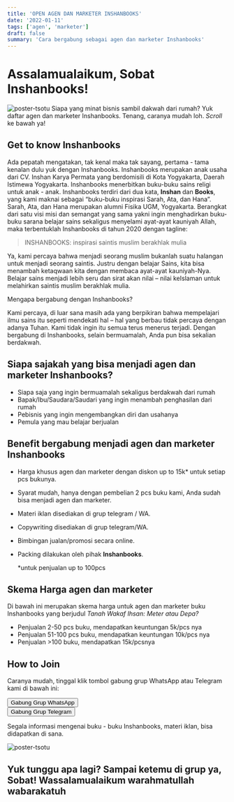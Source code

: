 ```yaml
---
title: 'OPEN AGEN DAN MARKETER INSHANBOOKS'
date: '2022-01-11'
tags: ['agen', 'marketer']
draft: false
summary: 'Cara bergabung sebagai agen dan marketer Inshanbooks'
---
```


# Assalamualaikum, Sobat Inshanbooks!

![poster-tsotu](/static/images/projects/12.jpeg)
Siapa yang minat bisnis sambil dakwah dari rumah?
Yuk daftar agen dan marketer Inshanbooks.
Tenang, caranya mudah loh.
_Scroll_ ke bawah ya!

## Get to know Inshanbooks

Ada pepatah mengatakan, tak kenal maka tak sayang, pertama - tama kenalan dulu yuk dengan Inshanbooks.
Inshanbooks merupakan anak usaha dari CV. Inshan Karya Permata yang berdomisili di Kota Yogyakarta, Daerah Istimewa Yogyakarta.
Inshanbooks menerbitkan buku-buku sains religi untuk anak - anak.
Inshanbooks terdiri dari dua kata, **Inshan** dan **Books**, yang kami maknai sebagai “buku-buku inspirasi Sarah, Ata, dan Hana”.
Sarah, Ata, dan Hana merupakan alumni Fisika UGM, Yogyakarta.
Berangkat dari satu visi misi dan semangat yang sama yakni
ingin menghadirkan buku-buku sarana belajar sains sekaligus menyelami ayat-ayat kauniyah Allah,
maka terbentuklah Inshanbooks di tahun 2020 dengan tagline:

> INSHANBOOKS: inspirasi saintis muslim berakhlak mulia

Ya, kami percaya bahwa menjadi seorang muslim bukanlah suatu halangan untuk menjadi seorang saintis. Justru dengan belajar Sains, kita bisa menambah ketaqwaan kita dengan membaca ayat-ayat kauniyah-Nya. Belajar sains menjadi lebih seru dan sirat akan nilai – nilai keIslaman untuk melahirkan saintis muslim berakhlak mulia.

Mengapa bergabung dengan Inshanbooks?

Kami percaya, di luar sana masih ada yang berpikiran bahwa mempelajari ilmu sains itu seperti mendekati hal – hal yang berbau tidak percaya dengan adanya Tuhan. Kami tidak ingin itu semua terus menerus terjadi. Dengan bergabung di Inshanbooks, selain bermuamalah, Anda pun bisa sekalian berdakwah.

## Siapa sajakah yang bisa menjadi agen dan marketer Inshanbooks?

- Siapa saja yang ingin bermuamalah sekaligus berdakwah dari rumah
- Bapak/Ibu/Saudara/Saudari yang ingin menambah penghasilan dari rumah
- Pebisnis yang ingin mengembangkan diri dan usahanya
- Pemula yang mau belajar berjualan

## Benefit bergabung menjadi agen dan marketer Inshanbooks

- Harga khusus agen dan marketer dengan diskon up to 15k\* untuk setiap pcs bukunya.
- Syarat mudah, hanya dengan pembelian 2 pcs buku kami, Anda sudah bisa menjadi agen dan marketer.
- Materi iklan disediakan di grup telegram / WA.
- Copywriting disediakan di grup telegram/WA.
- Bimbingan jualan/promosi secara online.
- Packing dilakukan oleh pihak **Inshanbooks**.

  \*untuk penjualan up to 100pcs

## Skema Harga agen dan marketer

Di bawah ini merupakan skema harga untuk agen dan marketer buku Inshanbooks yang berjudul _Tanah Wakaf Ihsan: Meter atau Depa?_

- Penjualan 2-50 pcs buku, mendapatkan keuntungan 5k/pcs nya
- Penjualan 51-100 pcs buku, mendapatkan keuntungan 10k/pcs nya
- Penjualan >100 buku, mendapatkan 15k/pcsnya

## How to Join

Caranya mudah, tinggal klik tombol gabung grup WhatsApp atau Telegram kami di bawah ini:

<div className="text-center">
  <a href="https://chat.whatsapp.com/C3e2p6I4tYB6OaDzbcug2g" target="_blank">
    <button className="btn-green">Gabung Grup WhatsApp</button>
  </a>
</div>

<div className="text-center pt-2">
  <a href="https://t.me/+HXQsKOIRZPdmMWY1" target="_blank">
    <button className="btn-blue">Gabung Grup Telegram</button>
  </a>
</div>

Segala informasi mengenai buku - buku Inshanbooks, materi iklan, bisa didapatkan di sana.

![poster-tsotu](/static/images/projects/14.jpeg)

## Yuk tunggu apa lagi? Sampai ketemu di grup ya, Sobat! Wassalamualaikum warahmatullah wabarakatuh
